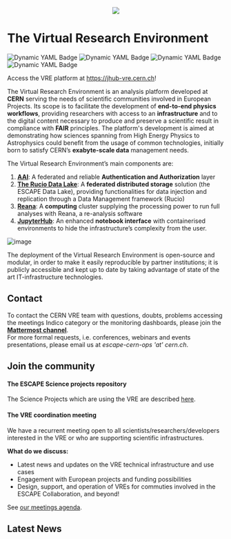 
<center>
<div class="vre-cern-docs"> 
  <img src="/img/logo-vre-repo.png" /> 
</div>
</center>

# The Virtual Research Environment
![Dynamic YAML Badge](https://img.shields.io/badge/dynamic/yaml?url=https%3A%2F%2Fraw.githubusercontent.com%2Fvre-hub%2Fvre%2Frefs%2Fheads%2Fmain%2Finfrastructure%2Fcluster%2Fflux%2Fjhub%2Fjhub-release.yaml&query=%24.spec.chart.spec.version&label=JupyterHub%20release&color=%23e66a2d)
![Dynamic YAML Badge](https://img.shields.io/badge/dynamic/yaml?url=https%3A%2F%2Fraw.githubusercontent.com%2Fvre-hub%2Fvre%2Frefs%2Fheads%2Fmain%2Finfrastructure%2Fcluster%2Fflux%2Freana%2Freana-release.yaml&query=%24.spec.chart.spec.version&label=Reana%20release&color=%23fd3337)
![Dynamic YAML Badge](https://img.shields.io/badge/dynamic/yaml?url=https%3A%2F%2Fraw.githubusercontent.com%2Fvre-hub%2Fvre%2Frefs%2Fheads%2Fmain%2Finfrastructure%2Fcluster%2Fflux%2Frucio%2Frucio-servers.yaml&query=%24.spec.values.image.tag&label=Rucio%20release&color=%23474986)
![Dynamic YAML Badge](https://img.shields.io/badge/dynamic/yaml?url=https%3A%2F%2Fraw.githubusercontent.com%2Fvre-hub%2Fvre%2Frefs%2Fheads%2Fmain%2Finfrastructure%2Fcluster%2Fflux%2Frucio%2Frucio-servers.yaml&query=%24.spec.chart.spec.version&label=Rucio%20helm%20charts)

Access the VRE platform at https://jhub-vre.cern.ch!

The Virtual Research Environment is an analysis platform developed at **CERN** serving the needs of scientific communities involved in European Projects. 
Its scope is to facilitate the development of **end-to-end physics workflows**, providing researchers with access to an **infrastructure** and to the digital content necessary to produce and preserve a scientific result in compliance with **FAIR** principles. 
The platform's development is aimed at demonstrating how sciences spanning from High Energy Physics to Astrophysics could benefit from the usage of common technologies, initially born to satisfy CERN’s **exabyte-scale data** management needs. 

The Virtual Research Environment’s main components are:

1. **[AAI](/docs/auth)**: A federated and reliable **Authentication and Authorization** layer 
2. **[The Rucio Data Lake](/docs/rucio)**: A **federated distributed storage** solution (the ESCAPE Data Lake), providing functionalities for data injection and replication through a Data Management framework (Rucio) 
3. **[Reana](/docs/reana)**: A **computing** cluster supplying the processing power to run full analyses with Reana, a re-analysis software
4. **[JupyterHub](/docs/notebook)**: An enhanced **notebook interface** with containerised environments to hide the infrastructure’s complexity from the user. 

![image](../../static/img/VRE-diagram.png)

The deployment of the Virtual Research Environment is open-source and modular, in order to make it easily reproducible by partner institutions; it is publicly accessible and kept up to date by taking advantage of state of the art IT-infrastructure technologies.

## Contact
To contact the CERN VRE team with questions, doubts, problems accessing the meetings Indico category or the monitoring dashboards, please join the **[Mattermost channel](https://mattermost.web.cern.ch/signup_user_complete/?id=zqaa9p5fqfd9bnnc64at4b5aye&md=link&sbr=su)**. <br/>
For more formal requests, i.e. conferences, webinars and events presentations, please email us at *escape-cern-ops 'at' cern.ch*. 

## Join the community

#### The ESCAPE Science projects repository
The Science Projects which are using the VRE are described [here](https://escape2020.pages.in2p3.fr/virtual-environment/home/).

#### The VRE coordination meeting
We have a recurrent meeting open to all scientists/researchers/developers interested in the VRE or who are supporting scientific infrastructures.

**What do we discuss:** 
- Latest news and updates on the VRE technical infrastructure and use cases
- Engagement with European projects and funding possibilities
- Design, support, and operation of VREs for commuties involved in the ESCAPE Collaboration, and beyond!

See [our meetings agenda](https://indico.cern.ch/category/17065/).

## Latest News
<LatestNews />

